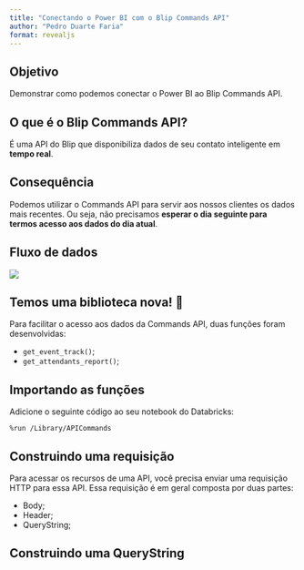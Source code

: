 ```yaml
---
title: "Conectando o Power BI com o Blip Commands API"
author: "Pedro Duarte Faria"
format: revealjs
---
```


## Objetivo

Demonstrar como podemos conectar o Power BI ao Blip Commands API.


## O que é o Blip Commands API?

É uma API do Blip que disponibiliza dados de seu contato inteligente em **tempo real**.


## Consequência

Podemos utilizar o Commands API para servir aos nossos clientes os dados mais recentes. Ou seja, não precisamos **esperar o dia seguinte para termos acesso aos dados do dia atual**.


## Fluxo de dados

![](Figuras/PowerPoint/fluxo-dados.png)

## Temos uma biblioteca nova! 🥳

Para facilitar o acesso aos dados da Commands API, duas funções foram desenvolvidas:

- `get_event_track()`;
- `get_attendants_report()`;


## Importando as funções

Adicione o seguinte código ao seu notebook do Databricks:

```verbatim
%run /Library/APICommands
```


## Construindo uma requisição

Para acessar os recursos de uma API, você precisa enviar uma requisição HTTP para essa API. Essa requisição é em geral composta por duas partes:

- Body;
- Header;
- QueryString;


## Construindo uma QueryString





